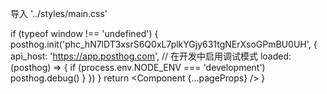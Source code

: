 导入 '../styles/main.css'

  if (typeof window !== 'undefined') {
    posthog.init('phc_hN7lDT3xsrS6Q0xL7plkYGjy631tgNErXsoGPmBU0UH', {
      api_host: 'https://app.posthog.com',
      // 在开发中启用调试模式
      loaded: (posthog) => {
          if (process.env.NODE_ENV === 'development') posthog.debug()
      }
    })
  }
  return <Component {...pageProps} />
}